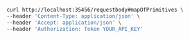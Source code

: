 ```bash showLineNumbers copy filename="Request Body Post Application Json Map Of Primitive usage example"
curl http://localhost:35456/requestbody#mapOfPrimitives \
--header 'Content-Type: application/json' \
--header 'Accept: application/json' \
--header 'Authorization: Token YOUR_API_KEY'
```
